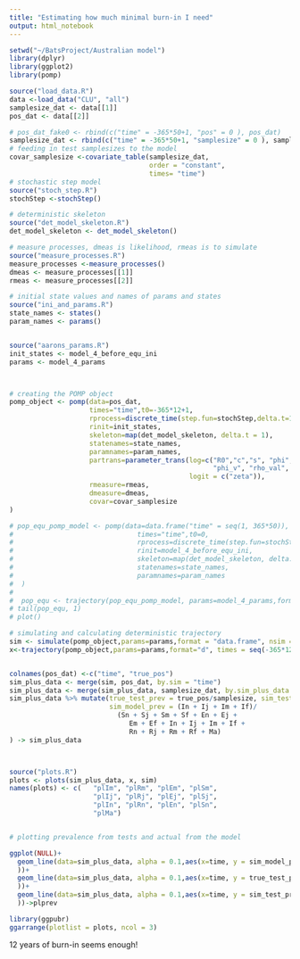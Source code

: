 ```yaml
---
title: "Estimating how much minimal burn-in I need"
output: html_notebook
---
```

```r
setwd("~/BatsProject/Australian model")
library(dplyr)
library(ggplot2)
library(pomp)

source("load_data.R")
data <-load_data("CLU", "all")
samplesize_dat <- data[[1]]
pos_dat <- data[[2]]

# pos_dat_fake0 <- rbind(c("time" = -365*50+1, "pos" = 0 ), pos_dat)
samplesize_dat <- rbind(c("time" = -365*50+1, "samplesize" = 0 ), samplesize_dat)
# feeding in test samplesizes to the model 
covar_samplesize <-covariate_table(samplesize_dat, 
                                   order = "constant", 
                                   times= "time")
# stochastic step model
source("stoch_step.R")
stochStep <-stochStep()

# deterministic skeleton
source("det_model_skeleton.R")
det_model_skeleton <- det_model_skeleton()

# measure processes, dmeas is likelihood, rmeas is to simulate
source("measure_processes.R")
measure_processes <-measure_processes()
dmeas <- measure_processes[[1]]
rmeas <- measure_processes[[2]]

# initial state values and names of params and states
source("ini_and_params.R")
state_names <- states()
param_names <- params()


source("aarons_params.R")
init_states <- model_4_before_equ_ini
params <- model_4_params



# creating the POMP object
pomp_object <- pomp(data=pos_dat,
                    times="time",t0=-365*12+1,
                    rprocess=discrete_time(step.fun=stochStep,delta.t=1),
                    rinit=init_states,
                    skeleton=map(det_model_skeleton, delta.t = 1),
                    statenames=state_names,
                    paramnames=param_names,
                    partrans=parameter_trans(log=c("R0","c","s", "phi", "disp", "d", "gamma_val", "omega_m_val", "s_v",
                                                   "phi_v", "rho_val", "epsilon_val"),
                                             logit = c("zeta")),
                    rmeasure=rmeas,
                    dmeasure=dmeas,
                    covar=covar_samplesize
)

# pop_equ_pomp_model <- pomp(data=data.frame("time" = seq(1, 365*50)),
#                               times="time",t0=0,
#                               rprocess=discrete_time(step.fun=stochStep,delta.t=1),
#                               rinit=model_4_before_equ_ini,
#                               skeleton=map(det_model_skeleton, delta.t = 1),
#                               statenames=state_names,
#                               paramnames=param_names
#  )
# 
#  pop_equ <- trajectory(pop_equ_pomp_model, params=model_4_params,format="d")
# tail(pop_equ, 1)
# plot()

# simulating and calculating deterministic trajectory
sim <- simulate(pomp_object,params=params,format = "data.frame", nsim = 100, times = seq(-365*12+1, 1083))
x<-trajectory(pomp_object,params=params,format="d", times = seq(-365*12+1, 1083))


colnames(pos_dat) <-c("time", "true_pos")
sim_plus_data <- merge(sim, pos_dat, by.sim = "time")
sim_plus_data <- merge(sim_plus_data, samplesize_dat, by.sim_plus_data = "time")
sim_plus_data %>% mutate(true_test_prev = true_pos/samplesize, sim_test_prev = pos/samplesize,
                         sim_model_prev = (In + Ij + Im + If)/
                           (Sn + Sj + Sm + Sf + En + Ej + 
                              Em + Ef + In + Ij + Im + If +
                              Rn + Rj + Rm + Rf + Ma)
) -> sim_plus_data



source("plots.R")
plots <- plots(sim_plus_data, x, sim)
names(plots) <- c(   "plIm", "plRm", "plEm", "plSm", 
                     "plIj", "plRj", "plEj", "plSj", 
                     "plIn", "plRn", "plEn", "plSn",
                     "plMa")


# plotting prevalence from tests and actual from the model

ggplot(NULL)+
  geom_line(data=sim_plus_data, alpha = 0.1,aes(x=time, y = sim_model_prev, group= factor(.id), colour = "Simulated model prevalence"
  ))+
  geom_line(data=sim_plus_data, alpha = 0.1,aes(x=time, y = true_test_prev, group= factor(.id), colour = "Clunes underroost prevalence"
  ))+
  geom_line(data=sim_plus_data, alpha = 0.1,aes(x=time, y = sim_test_prev, group= factor(.id), colour = "Simulated underroost prevalence"
  ))->plprev

library(ggpubr)
ggarrange(plotlist = plots, ncol = 3)

```
  12 years of burn-in seems enough!

